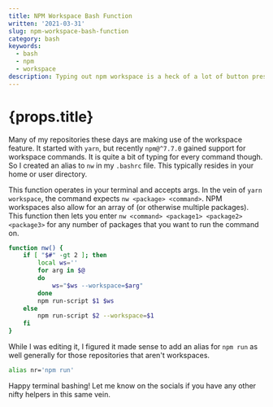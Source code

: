```yaml
---
title: NPM Workspace Bash Function
written: '2021-03-31'
slug: npm-workspace-bash-function
category: bash
keywords:
  - bash
  - npm
  - workspace
description: Typing out npm workspace is a heck of a lot of button presses.
---
```


# {props.title}

Many of my repositories these days are making use of the workspace feature. It started with `yarn`, but recently `npm@^7.7.0` gained support for workspace commands. It is quite a bit of typing for every command though. So I created an alias to `nw` in my `.bashrc` file. This typically resides in your home or user directory.

This function operates in your terminal and accepts args. In the vein of `yarn workspace`, the command expects `nw <package> <command>`. NPM workspaces also allow for an array of (or otherwise multiple packages). This function then lets you enter `nw <command> <package1> <package2> <package3>` for any number of packages that you want to run the command on.

```bash
function nw() {
    if [ "$#" -gt 2 ]; then
        local ws=''
        for arg in $@
        do
            ws="$ws --workspace=$arg"
        done
        npm run-script $1 $ws
    else
        npm run-script $2 --workspace=$1
    fi
}
```

While I was editing it, I figured it made sense to add an alias for `npm run` as well generally for those repositories that aren't workspaces.

```bash
alias nr='npm run'
```

Happy terminal bashing! Let me know on the socials if you have any other nifty helpers in this same vein.
